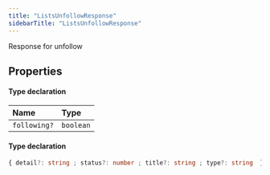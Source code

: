 ```yaml
---
title: "ListsUnfollowResponse"
sidebarTitle: "ListsUnfollowResponse"
---
```


Response for unfollow

## Properties

<ResponseField name="data" type="Object">


#### Type declaration
</ResponseField>


| Name | Type |
| :------ | :------ |
| `following?` | `boolean` |




<ResponseField name="errors" type="Object">


#### Type declaration

```ts
{ detail?: string ; status?: number ; title?: string ; type?: string  }[]
```
</ResponseField>

